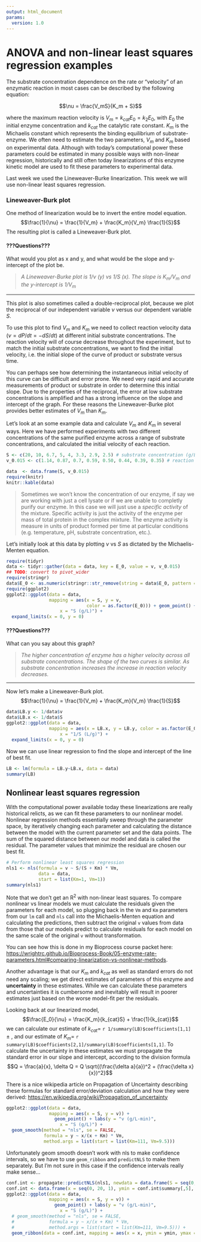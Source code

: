```yaml
---
output: html_document
params:
  version: 1.0
---
```


# ANOVA and non-linear least squares regression examples {.unnumbered}

The substrate concentration dependence on the rate or "velocity" of an enzymatic reaction in most cases can be described by the following equation:

$$\nu = \frac{V_mS}{K_m + S}$$

where the maximum reaction velocity is $V_m = k_{cat}E_0 = k_2E_0$, with $E_0$ the initial enzyme concentration and $k_{cat}$ the catalytic rate constant. $K_m$ is the Michaelis constant which represents the binding equilibrium of substrate-enzyme. We often need to estimate the two parameters, $V_m$ and $K_m$  based on experimental data. Although with today's computational power these parameters could be estimated in many possible ways with non-linear regression, historically and still often today linearizations of this enzyme kinetic model are used to fit these parameters to experimental data. 

Last week we used the Lineweaver-Burke linearization. This week we will use non-linear least squares regression. 

### Lineweaver-Burk plot

One method of linearization would be to invert the entire model equation.
$$\frac{1}{\nu} = \frac{1}{V_m} + \frac{K_m}{V_m} \frac{1}{S}$$
The resulting plot is called a Lineweaver-Burk plot. 

#### ???Questions??? 

What would you plot as x and y, and what would be the slope and y-intercept of  the plot be. 

>*A Lineweaver-Burke plot is $1/\nu$ (y) vs $1/S$ (x). The slope is $K_m/V_m$ and the y-intercept is $1/V_m$*

*** 

This plot is also sometimes called a double-reciprocal plot, because we plot the reciprocal of our independent variable $\nu$ versus our dependent variable $S$. 

To use this plot to find $V_m$ and $K_m$ we need to collect reaction velocity data ($\nu = dP/dt = -dS/dt$) at different initial substrate concentrations. The reaction velocity will of course decrease throughout the experiment, but to match the initial substrate concentrations, we want to find the initial velocity, i.e. the initial slope of the curve of product or substrate versus time. 

You can perhaps see how determining the instantaneous initial velocity of this curve can be difficult and error prone. We need very rapid and accurate measurements of product or substrate in order to determine this initial slope. Due to the properties of the reciprocal, the error at low substrate concentrations is amplified and has a strong influence on the slope and intercept of the graph. For these reasons the Lineweaver-Burke plot provides better estimates of $V_m$ than $K_m$. 

Let's look at an some example data and calculate $V_m$ and $K_m$ in several ways. Here we have performed experiments with two different concentrations of the same purified enzyme across a range of substrate concentrations, and calculated the initial velocity of each reaction.

```r
S <- c(20, 10, 6.7, 5, 4, 3.3, 2.9, 2.5) # substrate concentration (g/L)
v_0.015 <- c(1.14, 0.87, 0.7, 0.59, 0.50, 0.44, 0.39, 0.35) # reaction velocity (g/L-min) at E_0 = 0.015 g/L

data  <- data.frame(S, v_0.015)
require(knitr)
knitr::kable(data)
```

>Sometimes we won't know the concentration of our enzyme, if say we are working with just a cell lysate or if we are unable to completly purify our enzyme. In this case we will just use a *specific activity* of the mixture. Specific activity is just the activity of the enzyme per mass of total protein in the complex mixture. The enzyme activity is measure in units of product formed per time at particular conditions (e.g. temperature, pH, substrate concentration, etc.).  

Let's initially look at this data by plotting $\nu$ vs $S$ as dictated by the Michaelis-Menten equation.


```r
require(tidyr)
data <- tidyr::gather(data = data, key = E_0, value = v, v_0.015)
## TODO: convert to pivot_wider
require(stringr)
data$E_0 <- as.numeric(stringr::str_remove(string = data$E_0, pattern = "v_"))
require(ggplot2)
ggplot2::ggplot(data = data, 
                mapping = aes(x = S, y = v, 
                              color = as.factor(E_0))) + geom_point() + labs(y = "v (g/L-min)", 
                    x = "S (g/L)") + 
  expand_limits(x = 0, y = 0)
```

#### ???Questions??? 

What can you say about this graph? 

>*The higher concentration of enzyme has a higher velocity across all substrate concentrations. The shape of the two curves is similar. As substrate concentration increases the increase in reaction velocity decreases.*

*** 

Now let's make a Lineweaver-Burk plot. 
$$\frac{1}{\nu} = \frac{1}{V_m} + \frac{K_m}{V_m} \frac{1}{S}$$

```r
data$LB.y <- 1/data$v
data$LB.x <- 1/data$S
ggplot2::ggplot(data = data, 
                mapping = aes(x = LB.x, y = LB.y, color = as.factor(E_0))) + geom_point() + labs(y = "1/v (L-min/g)", 
                    x = "1/S (L/g)") + 
  expand_limits(x = 0, y = 0)
```

Now we can use linear regression to find the slope and intercept of the line of best fit.

```r
LB <- lm(formula = LB.y~LB.x, data = data)
summary(LB)
```

## Nonlinear least squares regression

With the computational power available today these linearizations are really historical relicts, as we can fit these parameters to our nonlinear model. Nonlinear regression methods essentially sweep through the parameter space, by iteratively changing each parameter and calculating the distance between the model with the current parameter set and the data points. The sum of the squared distance between our model and data is called the residual. The parameter values that minimize the residual are chosen our best fit. 

```r
# Perform nonlinear least squares regression
nls1 <- nls(formula = v ~ S/(S + Km) * Vm,
            data = data,
            start = list(Km=1, Vm=1))
summary(nls1)
```

Note that we don't get an R^2^ with non-linear least squares. To compare nonlinear vs linear models we must calculate the residuals given the parameters for each model, so plugging back in the `Vm` and `Km` parameters from our `lm` call and `nls` call into the Michaelis-Menten equation and calculating the predictions, then subtract the original `v` values from data from those that our models predict to calculate residuals for each model on the same scale of the original `v` without transformation. 

You can see how this is done in my Bioprocess course packet here: <https://wrightrc.github.io/Bioprocess-Book/05-enzyme-rate-parameters.html#comparing-linearization-vs-nonlinear-methods>.

Another advantage is that our $K_m$ and $k_{cat}$ as well as standard errors do not need any scaling; we get direct estimates of parameters of this enzyme and **uncertainty** in these estimates. While we can calculate these parameters and uncertainties it is cumbersome and inevitably will result in poorer estimates just based on the worse model-fit per the residuals.

Looking back at our linearized model, 
$$\frac{E_0}{\nu} = \frac{K_m}{k_{cat}S} + \frac{1}{k_{cat}}$$
we can calculate our estimate of $k_{cat}=$ `r 1/summary(LB)$coefficients[1,1]` $\pm$ , and our estimate of $K_m =$ `r summary(LB)$coefficients[2,1]/summary(LB)$coefficients[1,1]`. To calculate the uncertainty in these estimates we must propagate the standard error in our slope and intercept, according to the division formula
$$Q = \frac{a}{x}, \delta Q = Q \sqrt{(\frac{\delta a}{a})^2 + (\frac{\delta x}{x})^2}$$

There is a nice wikipedia article on Propagation of Uncertainty describing these formulas for standard error/deviation calculation and how they were derived: <https://en.wikipedia.org/wiki/Propagation_of_uncertainty>

```r
ggplot2::ggplot(data = data, 
                mapping = aes(x = S, y = v)) + 
                  geom_point() + labs(y = "v (g/L-min)", 
                    x = "S (g/L)") + 
  geom_smooth(method = "nls", se = FALSE,
              formula = y ~ x/(x + Km) * Vm,
              method.args = list(start = list(Km=111, Vm=9.5)))
```

Unfortunately geom smooth doesn't work with nls to make confidence intervals, so we have to use `geom_ribbon` and `predictNLS` to make them separately. But I'm not sure in this case if the confidence intervals really make sense...

```r
conf.int <- propagate::predictNLS(nls1, newdata = data.frame(S = seq(0, 20, 1)), interval = "confidence", nsim = 100000)
conf.int <- data.frame(x = seq(0, 20, 1), ymin = conf.int$summary[,5], ymax = conf.int$summary[,6])
ggplot2::ggplot(data = data, 
                mapping = aes(x = S, y = v)) + 
                  geom_point() + labs(y = "v (g/L-min)", 
                    x = "S (g/L)") + 
  # geom_smooth(method = "nls", se = FALSE,
  #             formula = y ~ x/(x + Km) * Vm,
  #             method.args = list(start = list(Km=111, Vm=9.5))) + 
  geom_ribbon(data = conf.int, mapping = aes(x = x, ymin = ymin, ymax = ymax), inherit.aes = FALSE, alpha = 0.2)
```


